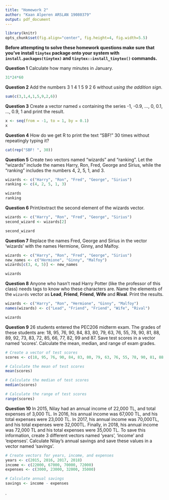```yaml
---
title: "Homework 2"
author: "Kaan Alperen ARSLAN 19080379"
output: pdf_document
---
```


```r
library(knitr)
opts_chunk$set(fig.align="center", fig.height=4, fig.width=5.5)
```

**Before attempting to solve these homework questions make sure that you've install `tinytex` package onto your system with `install.packages(tinytex)` and `tinytex::install_tinytex()` commands.**

\vspace{1cm}

**Question 1** Calculate how many minutes in January.

```r
31*24*60 
```

**Question 2** Add the numbers 3 1 4 1 5 9 2 6 without *using the addition sign*.

```r
sum(c(3,1,4,1,5,9,2,6))

```

**Question 3** Create a vector named `x` containing the series -1, -0.9, ..., 0, 0.1, ..., 0.9, 1 and print the result.

```r
x <- seq(from = -1, to = 1, by = 0.1)
x
```

**Question 4** How do we get R to print the text "SBF!" 30 times without repeatingly typing it?

```r

cat(rep("SBF! ", 30))
```

**Question 5** Create two vectors named "wizards" and "ranking".
Let the "wizards" include the names Harry, Ron, Fred, George and Sirius, while the "ranking" includes the numbers 4, 2, 5, 1, and 3.


```r

wizards <- c("Harry", "Ron", "Fred", "George", "Sirius")
ranking <- c(4, 2, 5, 1, 3)

wizards
ranking
```

**Question 6** Print/extract the second element of the wizards vector.

```r
wizards <- c("Harry", "Ron", "Fred", "George", "Sirius")
second_wizard <- wizards[2]

second_wizard
```

**Question 7** Replace the names Fred, George and Sirius in the vector 'wizards' with the names Hermione, Ginny, and Malfoy.


```r
wizards <- c("Harry", "Ron", "Fred", "George", "Sirius")
new_names <- c("Hermione", "Ginny", "Malfoy")
wizards[c(3, 4, 5)] <- new_names

wizards

```

**Question 8** Anyone who hasn't read Harry Potter (like the professor of this class) needs tags to know who these characters are.
Name the elements of the `wizards` vector as **Lead**, **Friend**, **Friend**, **Wife** and **Rival**.
Print the results.

```r
wizards <- c("Harry", "Ron", "Hermione", "Ginny", "Malfoy")
names(wizards) <- c("Lead", "Friend", "Friend", "Wife", "Rival")

wizards
```

**Question 9** 26 students entered the PEC206 midterm exam.
The grades of these students are: 18, 95, 76, 90, 84, 83, 80, 79, 63, 76, 55, 78, 90, 81, 88, 89, 92, 73, 83, 72, 85, 66, 77, 82, 99 and 87.
Save test scores in a vector named 'scores'.
Calculate the mean, median, and range of exam grades.


```r

# Create a vector of test scores
scores <- c(18, 95, 76, 90, 84, 83, 80, 79, 63, 76, 55, 78, 90, 81, 88, 89, 92, 73, 83, 72, 85, 66, 77, 82, 99, 87)

# Calculate the mean of test scores
mean(scores)

# Calculate the median of test scores
median(scores)

# Calculate the range of test scores
range(scores)

```

**Question 10** In 2015, Nilay had an annual income of 22,000 TL, and total expenses of 3,000 TL.
In 2016, his annual income was 67,000 TL, and his total expenses were 23,000 TL.
In 2017, his annual income was 70,000TL, and his total expenses were 32,000TL.
Finally, in 2018, his annual income was 72,000 TL and his total expenses were 35,000 TL.
To save this information, create 3 different vectors named 'years', 'income' and 'expenses'.
Calculate Nilay's annual savings and save these values in a vector named 'savings'.

```r

# Create vectors for years, income, and expenses
years <- c(2015, 2016, 2017, 2018)
income <- c(22000, 67000, 70000, 72000)
expenses <- c(3000, 23000, 32000, 35000)

# Calculate annual savings
savings <- income - expenses

```













.
